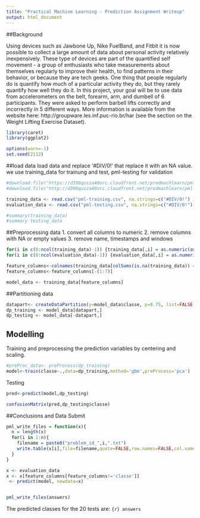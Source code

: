 ```yaml
---
title: "Practical Machine Learning - Prediction Assignment Writeup"
output: html_document
---
```




##Background

Using devices such as Jawbone Up, Nike FuelBand, and Fitbit it is now possible to collect a large amount of data about personal activity relatively inexpensively. These type of devices are part of the quantified self movement - a group of enthusiasts who take measurements about themselves regularly to improve their health, to find patterns in their behavior, or because they are tech geeks. One thing that people regularly do is quantify how much of a particular activity they do, but they rarely quantify how well they do it. In this project, your goal will be to use data from accelerometers on the belt, forearm, arm, and dumbell of 6 participants. They were asked to perform barbell lifts correctly and incorrectly in 5 different ways. More information is available from the website here: http://groupware.les.inf.puc-rio.br/har (see the section on the Weight Lifting Exercise Dataset). 

```r
library(caret)
library(ggplot2)

options(warn=-1)
set.seed(2112)
```

##load data
load data and replace '#DIV/0!' that  replace it with an NA value.
we use training_data for trainung and test, pml-testing for validation
```r
#download.file("https://d396qusza40orc.cloudfront.net/predmachlearn/pml-training.csv", destfile = "./pml-training.csv")
#download.file("http://d396qusza40orc.cloudfront.net/predmachlearn/pml-testing.csv", destfile = "./pml-testing.csv")

training_data <- read.csv("pml-training.csv", na.strings=c("#DIV/0!") )
evaluation_data <- read.csv("pml-testing.csv", na.strings=c("#DIV/0!") )

#summary(training_data)
#summary testing_data

```

##Preprocessing data
1. convert all columns to numeric
2. remove columns with NA or empty values
3. remove name, timestamps and windows
```r

for(i in c(8:ncol(training_data)-1)) {training_data[,i] = as.numeric(as.character(training_data[,i]))}
for(i in c(8:ncol(evaluation_data)-1)) {evaluation_data[,i] = as.numeric(as.character(evaluation_data[,i]))}

feature_columns<-colnames(training_data[colSums(is.na(training_data)) == 0])
feature_columns<-feature_columns[-(1:7)]

model_data <- training_data[feature_columns]

```

##Partitioning data
```r
datapart<- createDataPartition(y=model_data$classe, p=0.75, list=FALSE )
dp_training <- model_data[datapart,]
dp_testing <- model_data[-datapart,]
```

## Modelling
Training and preprocessing the prediction variables by centering and scaling.
```r
#preProc_data<- preProcess(dp_training)
model<-train(classe~.,data=dp_training,method='gbm',preProcess='pca')

```

Testing
```r
pred<-predict(model,dp_testing)

confusionMatrix(pred,dp_testing$classe)

```




##Conclusions and  Data Submit

```r

pml_write_files = function(x){
  n = length(x)
  for(i in 1:n){
    filename = paste0("problem_id_",i,".txt")
    write.table(x[i],file=filename,quote=FALSE,row.names=FALSE,col.names=FALSE)
  }
}

x <- evaluation_data
x <- x[feature_columns[feature_columns!='classe']]
 <- predict(model, newdata=x)


pml_write_files(answers)

```

The predicted classes for the 20 tests are: ```{r} answers ```


